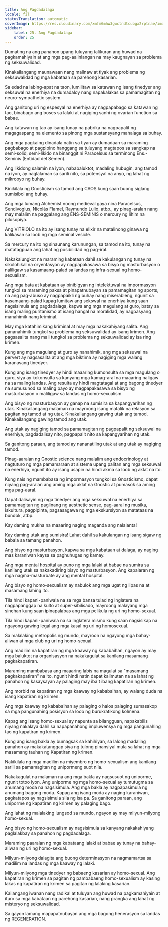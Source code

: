 ```yaml
---
title: Ang Pagdadalaga
locale: fil
statusTranslation: automatic
coverImage: https://res.cloudinary.com/xmfm6mhw3gwctndtcubgx2rptnae/image/upload/v1740337243/small_cover_educacion_fundamental_a051170f1c.webp
sidebar:
    label: 25. Ang Pagdadalaga
    order: 25
---
```

Dumating na ang panahon upang tuluyang talikuran ang huwad na pagkamahiyain at ang mga pag-aalinlangan na may kaugnayan sa problema ng seksuwalidad.

Kinakailangang maunawaan nang malinaw at tiyak ang problema ng seksuwalidad ng mga kabataan sa parehong kasarian.

Sa edad na labing-apat na taon, lumilitaw sa katawan ng isang tinedyer ang seksuwal na enerhiya na dumadaloy nang napakalakas sa pamamagitan ng neuro-sympathetic system.

Ang ganitong uri ng espesyal na enerhiya ay nagpapabago sa katawan ng tao, binabago ang boses sa lalaki at nagiging sanhi ng ovarian function sa babae.

Ang katawan ng tao ay isang tunay na pabrika na nagpapalit ng magagaspang na elemento sa pinong mga sustansyang mahalaga sa buhay.

Ang mga pagkaing dinadala natin sa tiyan ay dumadaan sa maraming pagbabago at pagpipino hanggang sa tuluyang magtapos sa sangkap na semi-solid, semi-likido na binanggit ni Paracelsus sa terminong Ens.-Seminis (Entidad del Semen).

Ang likidong salamin na iyon, nababaluktot, madaling hubugin, ang tamod na iyon, ay naglalaman sa sarili nito, sa potensyal na anyo, ng lahat ng mikrobyo ng buhay.

Kinikilala ng Gnosticism sa tamod ang CAOS kung saan buong siglang sumisibol ang buhay.

Ang mga lumang Alchemist noong medieval gaya nina Paracelsus, Sendivogius, Nicolás Flamel, Raymundo Lulio, atbp., ay pinag-aralan nang may malalim na paggalang ang ENS-SEMINIS o mercury ng lihim na pilosopiya.

Ang VITRIOLO na ito ay isang tunay na elixir na matalinong ginawa ng kalikasan sa loob ng mga seminal vesicle.

Sa mercury na ito ng sinaunang karunungan, sa tamod na ito, tunay na matatagpuan ang lahat ng posibilidad ng pag-iral.

Nakakalungkot na maraming kabataan dahil sa kakulangan ng tunay na sikolohikal na oryentasyon ay nagpapakasawa sa bisyo ng masturbasyon o naliligaw sa kasamaang-palad sa landas ng infra-sexual ng homo-sexualism.

Ang mga bata at kabataan ay binibigyan ng intelektuwal na impormasyon tungkol sa maraming paksa at pinapatnubayan sa pamamagitan ng sports, na ang pag-abuso ay nagpapaikli ng buhay nang miserableng, ngunit sa kasamaang-palad kapag lumitaw ang sekswal na enerhiya kung saan nagsisimula ang pagdadalaga, kapwa ang mga magulang at guro, batay sa isang maling puritanismo at isang hangal na moralidad, ay nagpasyang manahimik nang kriminal.

May mga katahimikang kriminal at may mga nakakahiyang salita. Ang pananahimik tungkol sa problema ng seksuwalidad ay isang krimen. Ang pagsasalita nang mali tungkol sa problema ng seksuwalidad ay isa ring krimen.

Kung ang mga magulang at guro ay nanahimik, ang mga seksuwal na pervert ay nagsasalita at ang mga biktima ay nagiging mga walang karanasang tinedyer.

Kung ang isang tinedyer ay hindi maaaring kumonsulta sa mga magulang o guro, siya ay kokonsulta sa kanyang mga kamag-aral na maaaring naligaw na sa maling landas. Ang resulta ay hindi magtatagal at ang bagong tinedyer na sumusunod sa maling payo ay magpapakasawa sa bisyo ng masturbasyon o maliligaw sa landas ng homo-sexualism.

Ang bisyo ng masturbasyon ay ganap na sumisira sa kapangyarihan ng utak. Kinakailangang malaman na mayroong isang matalik na relasyon sa pagitan ng tamod at ng utak. Kinakailangang gawing utak ang tamod. Kinakailangang gawing tamod ang utak.

Ang utak ay nagiging tamod sa pamamagitan ng pagpapalit ng seksuwal na enerhiya, pagdadalisay nito, pagpapalit nito sa kapangyarihan ng utak.

Sa ganitong paraan, ang tamod ay nananatiling utak at ang utak ay nagiging tamod.

Pinag-aaralan ng Gnostic science nang malalim ang endocrinology at nagtuturo ng mga pamamaraan at sistema upang palitan ang mga seksuwal na enerhiya, ngunit ito ay isang usapin na hindi akma sa loob ng aklat na ito.

Kung nais ng mambabasa ng impormasyon tungkol sa Gnosticismo, dapat niyang pag-aralan ang aming mga aklat na Gnostic at pumasok sa aming mga pag-aaral.

Dapat dalisayin ng mga tinedyer ang mga seksuwal na enerhiya sa pamamagitan ng paglinang ng aesthetic sense, pag-aaral ng musika, iskultura, pagpipinta, pagsasagawa ng mga ekskursiyon sa matataas na bundok, atbp.

Kay daming mukha na maaaring naging maganda ang nalalanta!

Kay daming utak ang sumisira! Lahat dahil sa kakulangan ng isang sigaw ng babala sa tamang panahon.

Ang bisyo ng masturbasyon, kapwa sa mga kabataan at dalaga, ay naging mas karaniwan kaysa sa paghuhugas ng kamay.

Ang mga mental hospital ay puno ng mga lalaki at babae na sumira sa kanilang utak sa nakakadiring bisyo ng masturbasyon. Ang kapalaran ng mga nagma-masturbate ay ang mental hospital.

Ang bisyo ng homo-sexualism ay nabulok ang mga ugat ng lipas na at masamang lahing ito.

Tila hindi kapani-paniwala na sa mga bansa tulad ng Inglatera na nagpapanggap na kulto at super-sibilisado, mayroong malayang mga sinehan kung saan ipinapalabas ang mga pelikula ng uri ng homo-sexual.

Tila hindi kapani-paniwala na sa Inglatera mismo kung saan nagsisikap na ngayong gawing legal ang mga kasal ng uri ng homosexual.

Sa malalaking metropolis ng mundo, mayroon na ngayong mga bahay-aliwan at mga club ng uri ng homo-sexual.

Ang madilim na kapatiran ng mga kaaway ng kababaihan, ngayon ay may mga baluktot na organisasyon na nakakagulat sa kanilang masamang pagkakapatiran.

Maraming mambabasa ang maaaring labis na magulat sa "masamang pagkakapatiran" na ito, ngunit hindi natin dapat kalimutan na sa lahat ng panahon ng kasaysayan ay palaging may iba't ibang kapatiran ng krimen.

Ang morbid na kapatiran ng mga kaaway ng kababaihan, ay walang duda na isang kapatiran ng krimen.

Ang mga kaaway ng kababaihan ay palaging o halos palaging sumasakop sa mga pangunahing posisyon sa loob ng burukratikong kolmena.

Kapag ang isang homo-sexual ay napunta sa bilangguan, napakabilis niyang nakalaya dahil sa napapanahong impluwensya ng mga pangunahing tao ng kapatiran ng krimen.

Kung ang isang bakla ay bumagsak sa kahihiyan, sa lalong madaling panahon ay makakatanggap siya ng tulong pinansiyal mula sa lahat ng mga masamang tauhan ng Kapatiran ng krimen.

Nakikilala ng mga madilim na miyembro ng homo-sexualism ang kanilang sarili sa pamamagitan ng unipormeng suot nila.

Nakakagulat na malaman na ang mga bakla ay nagsusuot ng uniporme, ngunit totoo iyon. Ang uniporme ng mga homo-sexual ay tumutugma sa anumang moda na nagsisimula. Ang mga bakla ay nagpapasimula ng anumang bagong moda. Kapag ang isang moda ay naging karaniwan, pagkatapos ay nagsisimula sila ng isa pa. Sa ganitong paraan, ang uniporme ng kapatiran ng krimen ay palaging bago.

Ang lahat ng malalaking lungsod sa mundo, ngayon ay may milyun-milyong homo-sexual.

Ang bisyo ng homo-sexualism ay nagsisimula sa kanyang nakakahiyang paglalakbay sa panahon ng pagdadalaga.

Maraming paaralan ng mga kabataang lalaki at babae ay tunay na bahay-aliwan ng uri ng homo-sexual.

Milyun-milyong dalagita ang buong determinasyon na nagmamartsa sa madilim na landas ng mga kaaway ng lalaki.

Milyun-milyong mga tinedyer ng babaeng kasarian ay homo-sexual. Ang kapatiran ng krimen sa pagitan ng pambabaeng homo-sexualism ay kasing lakas ng kapatiran ng krimen sa pagitan ng lalaking kasarian.

Kailangang iwanan nang radikal at tuluyan ang huwad na pagkamahiyain at ituro sa mga kabataan ng parehong kasarian, nang prangka ang lahat ng misteryo ng seksuwalidad.

Sa gayon lamang mapapatnubayan ang mga bagong henerasyon sa landas ng REGENERATION.

